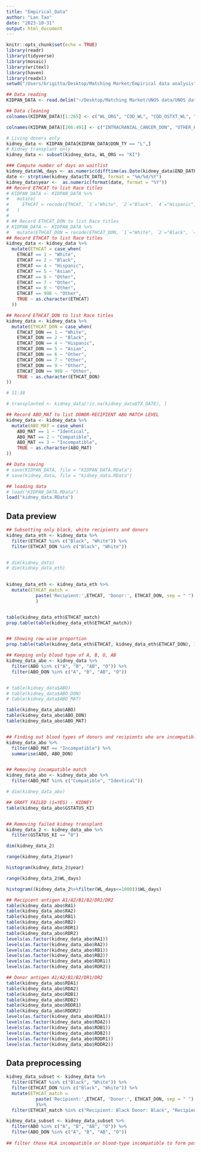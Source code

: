 ```yaml
---
title: "Empirical_Data"
author: "Lan Tao"
date: "2023-10-31"
output: html_document
---
```


```r
knitr::opts_chunk$set(echo = TRUE)
library(readr)
library(tidyverse)
library(mosaic)
library(writexl)
library(haven)
library(readxl)
setwd("/Users/brigitta/Desktop/Matching Market/Empirical data analysis")
```

```r
## Data reading
KIDPAN_DATA <- read.delim("~/Desktop/Matching Market/UNOS data/UNOS data/Delimited Text File 202206/Kidney_ Pancreas_ Kidney-Pancreas/KIDPAN_DATA.DAT", header=FALSE)
```

```r
## Data cleaning
colnames(KIDPAN_DATA)[1:265] <- c("WL_ORG", "COD_WL", "COD_OSTXT_WL", "NUM_PREV_TX", "CURRENT_PRA", "PEAK_PRA", "USE_WHICH_PRA", "CREAT_CLEAR", "GFR", "DONATION", "ON_DIALYSIS", "MAX_KDPI_LOCAL_ZERO_ABDR", "MAX_KDPI_LOCAL_NON_ZERO_ABDR", "MAX_KDPI_IMPORT_ZERO_ABDR", "MAX_KDPI_IMPORT_NON_ZERO_ABDR", "C_PEPTIDE", "C_PEPTIDEDATE", "A2A2B_ELIGIBILITY", "A1", "A2", "B1", "B2", "DR1", "DR2", "ANTIBODY_TESTED", "GENDER", "ABO", "WGT_KG_TCR", "HGT_CM_TCR", "BMI_TCR", "CITIZENSHIP", "CITIZEN_COUNTRY", "PERM_STATE", "EDUCATION", "FUNC_STAT_TCR", "DGN_TCR", "DGN_OSTXT_TCR", "DGN2_TCR", "DGN2_OSTXT_TCR", "DIAB", "DRUGTRT_COPD", "TOT_SERUM_ALBUM", "C_PEPTIDE_PA_TCR", "HBA1C_PA_TCR", "SSDMF_DEATH_DATE", "INIT_CURRENT_PRA", "INIT_PEAK_PRA", "INIT_STAT", "INIT_WGT_KG", "INIT_HGT_CM", "INIT_CPRA", "END_CPRA", "INIT_EPTS", "END_EPTS", "REM_CD", "DAYSWAIT_CHRON", "END_STAT", "INIT_AGE","ACTIVATE_DATE", "CREAT_CLEAR_DATE", "DEATH_DATE", "DIALYSIS_DATE", "END_DATE", "GFR_DATE", "INIT_DATE", "WT_QUAL_DATE", "ETHNICITY", "ETHCAT", "PT_CODE","INIT_BMI_CALC", "END_BMI_CALC", "DAYSWAIT_ALLOC", "COMPOSITE_DEATH_DATE", "WLHR", "WLHL", "WLIN", "WLKI", "WLKP", "WLLI", "WLLU", "WLPA", "WLPI", "WLVC", "REGION", "INACT_REASON_CD", "BW4", "BW6", "C1", "C2", "DR51", "DR51_2", "DR52", "DR52_2", "DR53", "DR53_2", "DQ1", "DQ2", "WL_ID_CODE", "PERIP_VASC", "EXH_PERIT_ACCESS", "AGE_DIAB", "EXH_VASC_ACCESS", "YR_ENTRY_US_TCR", "WORK_INCOME_TCR", "ACADEMIC_PRG_TCR", "ACADEMIC_LEVEL_TCR", "MALIG_TCR_KI", "PRI_PAYMENT_TCR_KI", "MALIG_TCR_PA", "PRI_PAYMENT_TCR_PA", "PREV_TX", "PREV_KI_TX", "PREV_PA_TX", "ACADEMIC_LEVEL_TRR", "ACADEMIC_PRG_TRR", "FUNC_STAT_TRR", "MALIG_TRR", "MALIG_OSTXT_TRR", "MALIG_TY_TRR", "PERM_STATE_TRR", "PRI_PAYMENT_TRR_KI", "PRI_PAYMENT_CTRY_TRR_KI", "WORK_INCOME_TRR", "TX_DATE", "ACUTE_REJ_EPI_KI", "CREAT_TRR", "FIRST_WK_DIAL", "ORG_REC_ON", "PREV_PREG", "REC_ON_ICE", "REC_ON_PUMP", "SERUM_CREAT", "L_FIN_FLOW_RATE_TX", "L_FIN_RESIST_TX", "R_FIN_FLOW_RATE_TX", "R_FIN_RESIST_TX", "PRE_TX_TXFUS", "FIN_RESIST_TX", "TXHRT", "TXINT", "TXKID", "TXLIV", "TXLNG", "TXPAN", "TXVCA", "PRI_PAYMENT_CTRY_TCR_KI", "PREV_MALIG_TY", "PREV_MALIG_TY_OSTXT", "RDA1", "RDA2", "RDB1", "RDB2", "RDDR1", "RDDR2", "DON_RETYP", "RESUM_MAINT_DIAL_DT", "DA1", "DA2", "DB1", "DB2", "DDR1", "DDR2", "RA1", "RA2", "RB1", "RB2", "RDR1", "RDR2", "AMIS", "BMIS", "DRMIS", "HLAMIS", "NPKID", "NPPAN", "END_CPRA_DETAIL", "HAPLO_TY_MATCH_DON", "AGE_DON", "DDAVP_DON", "CMV_OLD_LIV_DON", "CMV_DON", "CMV_TEST_DON", "EBV_TEST_DON", "HBV_TEST_DON", "HCV_TEST_DON", "CMV_NUCLEIC_DON", "CMV_IGG_DON", "CMV_IGM_DON", "EBV_DNA_DON", "EBV_IGG_DON", "EBV_IGM_DON", "HBV_CORE_DON", "HBV_SUR_ANTIGEN_DON", "ETHCAT_DON", "COD_CAD_DON", "DEATH_CIRCUM_DON", "DEATH_MECH_DON", "CITIZENSHIP_DON", "HEP_C_ANTI_DON", "HCV_RNA_DON", "ABO_DON", "DON_TY", "GENDER_DON", "HOME_STATE_DON", "WARM_ISCH_TM_DON", "HCV_RIBA_DON", "HCV_ANTIBODY_DON", "LIV_DON_TY", "CITIZEN_COUNTRY_DON", "COD_OSTXT_DON", "CONTROLLED_DON", "CORE_COOL_DON", "NON_HRT_DON", "ANTIHYPE_DON", "BLOOD_INF_DON", "BLOOD_INF_CONF_DON", "BUN_DON", "CREAT_DON", "DOBUT_DON_OLD", "DOPAMINE_DON_OLD", "HTLV1_OLD_DON", "HTLV2_OLD_DON", "OTH_DON_MED1_OSTXT_DON_OLD", "OTH_DON_MED2_OSTXT_DON_OLD", "OTH_DON_MED3_OSTXT_DON_OLD", "OTHER_INF_DON", "OTHER_INF_CONF_DON", "OTHER_INF_OSTXT_DON", "PRETREAT_MED_DON_OLD", "PT_DIURETICS_DON", "PT_STEROIDS_DON", "PT_T3_DON", "PT_T4_DON", "PT_OTH2_OSTXT_DON", "PT_OTH3_OSTXT_DON", "PT_OTH4_OSTXT_DON", "PT_OTH1_OSTXT_DON", "PULM_INF_DON", "PULM_INF_CONF_DON", "SGOT_DON", "SGPT_DON", "TBILI_DON", "URINE_INF_DON", "URINE_INF_CONF_DON", "VASODIL_DON", "VDRL_DON", "CLIN_INFECT_DON", "HYPERTENS_DUR_DON", "CANCER_FREE_INT_DON", "CANCER_OTH_OSTXT_DON", "CONTIN_ALCOHOL_OLD_DON", "CONTIN_CIG_DON", "CONTIN_IV_DRUG_OLD_DON", "CONTIN_COCAINE_DON", "CONTIN_OTH_DRUG_DON", "DIET_DON", "DIURETICS_DON", "EXTRACRANIAL_CANCER_DON"         , "HIST_ALCOHOL_OLD_DON", "CANCER_SITE_DON", "HIST_CIG_DON", "DIABDUR_DON", "HIST_COCAINE_DON", "HIST_HYPERTENS_DON", "HIST_IV_DRUG_OLD_DON", "INSULIN_DEP_DON")

colnames(KIDPAN_DATA)[266:491] <- c("INTRACRANIAL_CANCER_DON", "OTHER_HYPERTENS_MED_DON", "HIST_CANCER_DON", "HIST_INSULIN_DEP_DON", "INSULIN_DUR_DON", "HIST_DIABETES_DON", "HIST_OTH_DRUG_DON", "SKIN_CANCER_DON", "DIABETES_DON", "LIV_DON_TY_OSTXT", "HEPARIN_DON", "ARGININE_DON", "INSULIN_DON", "HGT_CM_DON_CALC", "WGT_KG_DON_CALC", "BMI_DON_CALC", "KDPI", "KDRI_MED", "KDRI_RAO", "HBV_NAT_DON", "HCV_NAT_DON", "HIV_NAT_DON", "END_STAT_KI", "CREAT6M", "CREAT1Y", "DIAL_DATE", "RETXDATE_KI", "FAILDATE_KI", "PUMP_KI", "ABO_MAT", "AGE", "DISTANCE", "RESUM_MAINT_DIAL", "DIAL_TRR", "DIAG_KI", "DIAG_OSTXT_KI", "COLD_ISCH_KI", "GRF_STAT_KI", "GRF_FAIL_CAUSE_OSTXT_KI", "GRF_FAIL_CAUSE_TY_KI", "DWFG_KI", "PRVTXDIF_KI", "GTIME_KI", "GSTATUS_KI", "COD_KI", "COD_OSTXT_KI", "COD2_KI", "COD2_OSTXT_KI", "COD3_KI", "COD3_OSTXT_KI", "DAYSWAIT_CHRON_KI", "TX_PROCEDUR_TY_KI", "TRTREJ1Y_KI", "TRTREJ6M_KI", "MULTIORG", "PRI_PAYMENT_TRR_PA", "PRI_PAYMENT_CTRY_TRR_PA", "ART_RECON", "ART_RECON_OSTXT", "DUCT_MGMT", "DUCT_MGMT_OSTXT", "GRF_PLACEM", "PRE_AVG_INSULIN_USED_TRR", "PRE_AVG_INSULIN_USED_OLD_TRR", "ACUTE_REJ_EPI_PA", "PA_PRESERV_TM", "VASC_MGMT", "VEN_EXT_GRF", "INSULIN_PA", "INSULIN_RESUMED_DATE_PA", "INSULIN_DOSAGE_PA", "INSULIN_DURATION_PA", "METHOD_BLOOD_SUGAR_CONTROL_PA", "BLOOD_SUGAR_MEDICATION_PA", "BLOOD_SUGAR_MED_RESUMED_DATE_PA", "BLOOD_SUGAR_DIET_PA", "C_PEPTIDE_PA_TRR", "HBA1C_PA_TRR", "INSULIN_DOSAGE_OLD_PA", "PRI_PAYMENT_CTRY_TCR_PA", "PK_DA1", "PK_DA2", "PK_DB1", "PK_DB2", "PK_DDR1", "PK_DDR2", "ENTERIC_DRAIN", "ENTERIC_DRAIN_DT", "END_STAT_PA", "FAILDATE_PA", "DIAG_PA", "DIAG_OSTXT_PA", "GRF_STAT_PA", "GRF_FAIL_CAUSE_OSTXT_PA", "GRF_FAIL_CAUSE_TY_PA", "OTH_GRF_FAIL_CAUSE_OSTXT_PA", "GRF_VASC_THROMB_PA", "INFECT_PA", "BLEED_PA", "ANAST_LK_PA", "REJ_ACUTE_PA", "REJ_HYPER_PA", "BIOP_ISLET_PA", "PANCREATIT_PA", "REJ_CHRONIC_PA", "PX_NON_COMPL_PA", "RETXDATE_PA", "PRVTXDIF_PA", "GTIME_PA", "GSTATUS_PA", "COD_PA", "COD_OSTXT_PA", "COD2_PA", "COD2_OSTXT_PA", "COD3_PA", "COD3_OSTXT_PA", "DAYSWAIT_CHRON_PA", "TX_PROCEDUR_TY_PA", "TRTREJ1Y_PA", "TRTREJ6M_PA", "ORGAN", "CMV_IGG", "CMV_IGM", "EBV_SEROSTATUS", "HBV_CORE", "HBV_SUR_ANTIGEN", "HCV_SEROSTATUS", "HIV_SEROSTATUS", "CMV_STATUS", "HBV_SURF_TOTAL", "HIV_NAT", "HCV_NAT", "HBV_NAT", "PREV_TX_ANY", "PREV_TX_ANY_N", "TX_TYPE", "MED_COND_TRR", "PX_STAT", "PX_STAT_DATE", "PREV_KI_DATE", "FUNC_STAT_TRF", "SHARE_TY", "PSTATUS", "PTIME", "LOS", "PAYBACK", "ECD_DONOR", "AGE_GROUP", "MALIG", "MALIG_TY_OSTXT", "MALIG_TY", "HGT_CM_CALC", "WGT_KG_CALC", "BMI_CALC", "STATUS_TCR", "STATUS_TRR", "STATUS_DDR", "VAL_DT_DDR", "STATUS_LDR", "VAL_DT_LDR", "VAL_DT_TCR", "VAL_DT_TRR", "LT_ONE_WEEK_DON", "REJ_BIOPSY", "REJCNF_KI", "REJTRT_KI", "REJCNF_PA", "REJTRT_PA", "TRR_ID_CODE", "ADMISSION_DATE", "DISCHARGE_DATE", "COMPL_ABSC", "COMPL_ANASLK", "COMPL_PANCREA", "OTH_COMPL_OSTXT", "SURG_INCIS", "OPER_TECH", "EDUCATION_DON", "KI_CREAT_PREOP", "KI_PROC_TY", "PRI_PAYMENT_DON", "PRI_PAYMENT_CTRY_DON", "MEDICARE_DON", "MEDICAID_DON", "OTH_GOVT_DON", "PRIV_INS_DON", "HMO_PPO_DON", "SELF_DON", "DONATION_DON", "FREE_DON", "RECOV_OUT_US", "RECOV_COUNTRY", "PROTEIN_URINE", "LIPASE", "AMYLASE", "INOTROP_AGENTS", "CARDARREST_NEURO", "RESUSCIT_DUR", "INOTROP_SUPPORT_DON", "TATTOOS", "LT_KI_BIOPSY", "LT_KI_GLOMERUL", "RT_KI_BIOPSY", "RT_KI_GLOMERUL", "REFERRAL_DATE", "RECOVERY_DATE", "ADMIT_DATE_DON", "DONOR_ID", "HBSAB_DON", "EBV_IGG_CAD_DON", "EBV_IGM_CAD_DON", "HBV_DNA_DON", "CDC_RISK_HIV_DON", "INO_PROCURE_AGENT_1", "INO_PROCURE_AGENT_2", "INO_PROCURE_AGENT_3", "INO_PROCURE_OSTXT_1", "INO_PROCURE_OSTXT_2", "INO_PROCURE_OSTXT_3", "DATA_TRANSPLANT", "DATA_WAITLIST", "CTR_CODE", "OPO_CTR_CODE", "INIT_OPO_CTR_CODE", "END_OPO_CTR_CODE", "LISTING_CTR_CODE")
```

```r
# Living donors only
kidney_data <- KIDPAN_DATA[KIDPAN_DATA$DON_TY == "L",]
# Kidney transplant only
kidney_data <- subset(kidney_data, WL_ORG == "KI")

### Compute number of days on waitlist
kidney_data$WL_days <- as.numeric(difftime(as.Date(kidney_data$END_DATE, format = "%m/%d/%Y"), as.Date(kidney_data$INIT_DATE, format = "%m/%d/%Y"),units = "days"))
date <- strptime(kidney_data$TX_DATE, format = "%m/%d/%Y")
kidney_data$year <-  as.numeric(format(date, format = "%Y"))
## Record ETHCAT to list Race titles
# KIDPAN_DATA <- KIDPAN_DATA %>%
#   mutate(
#     ETHCAT = recode(ETHCAT, `1`="White", `2`="Black", `4`="Hispanic", `5`="Asian", `6`="Other", `7`="Other", `9`="Other", `998`="Other")
#   )
#
# ## Record ETHCAT_DON to list Race titles
# KIDPAN_DATA <- KIDPAN_DATA %>%
#   mutate(ETHCAT_DON = recode(ETHCAT_DON, `1`="White", `2`="Black", `4`="Hispanic", `5`="Asian", `6`="Other", `7`="Other", `9`="Other", `998`="Other"))
## Record ETHCAT to list Race titles
kidney_data <- kidney_data %>%
  mutate(ETHCAT = case_when(
    ETHCAT == 1 ~ "White",
    ETHCAT == 2 ~ "Black",
    ETHCAT == 4 ~ "Hispanic",
    ETHCAT == 5 ~ "Asian",
    ETHCAT == 6 ~ "Other",
    ETHCAT == 7 ~ "Other",
    ETHCAT == 9 ~ "Other",
    ETHCAT == 998 ~ "Other",
    TRUE ~ as.character(ETHCAT)
  ))

## Record ETHCAT_DON to list Race titles
kidney_data <- kidney_data %>%
  mutate(ETHCAT_DON = case_when(
    ETHCAT_DON == 1 ~ "White",
    ETHCAT_DON == 2 ~ "Black",
    ETHCAT_DON == 4 ~ "Hispanic",
    ETHCAT_DON == 5 ~ "Asian",
    ETHCAT_DON == 6 ~ "Other",
    ETHCAT_DON == 7 ~ "Other",
    ETHCAT_DON == 9 ~ "Other",
    ETHCAT_DON == 998 ~ "Other",
    TRUE ~ as.character(ETHCAT_DON)
))

# 11:38

# transplanted <- kidney_data[!is.na(kidney_data$TX_DATE), ]

## Record ABO_MAT to list DONOR-RECIPIENT ABO MATCH LEVEL
kidney_data <- kidney_data %>%
  mutate(ABO_MAT = case_when(
    ABO_MAT == 1 ~ "Identical",
    ABO_MAT == 2 ~ "Compatible",
    ABO_MAT == 3 ~ "Incompatible",
    TRUE ~ as.character(ABO_MAT)
))


```

```r
## Data saving
# save(KIDPAN_DATA, file = "KIDPAN_DATA.RData")
# save(kidney_data, file = "kidney_data.RData")
```

```r
## loading data 
# load("KIDPAN_DATA.RData")
load("kidney_data.RData")
```


## Data preview
```r
## Subsetting only black, white recipients and donors 
kidney_data_eth <- kidney_data %>% 
  filter(ETHCAT %in% c("Black", "White")) %>%
  filter(ETHCAT_DON %in% c("Black", "White"))


# dim(kidney_data)
# dim(kidney_data_eth)
  

kidney_data_eth <- kidney_data_eth %>%
  mutate(ETHCAT_match = 
           paste('Recipient:',ETHCAT, 'Donor:', ETHCAT_DON, sep = " ")
           )


table(kidney_data_eth$ETHCAT_match)
prop.table(table(kidney_data_eth$ETHCAT_match))


## Showing row wise proportion
prop.table(table(kidney_data_eth$ETHCAT, kidney_data_eth$ETHCAT_DON), 1)

```


```r

## Keeping only blood type of A, B, O, AB
kidney_data_abo <- kidney_data %>% 
  filter(ABO %in% c("A", "B", "AB", "O")) %>%
  filter(ABO_DON %in% c("A", "B", "AB", "O"))


# table(kidney_data$ABO)
# table(kidney_data$ABO_DON)
# table(kidney_data$ABO_MAT)

table(kidney_data_abo$ABO)
table(kidney_data_abo$ABO_DON)
table(kidney_data_abo$ABO_MAT)


## Finding out blood types of donors and recipients who are incompatible
kidney_data_abo %>%
  filter(ABO_MAT == "Incompatible") %>%
  summarise(ABO, ABO_DON)


## Removing incompatible match
kidney_data_abo <- kidney_data_abo %>% 
  filter(ABO_MAT %in% c("Compatible", "Identical"))

# dim(kidney_data_abo)

```


```r

## GRAFT FAILED (1=YES) - KIDNEY
table(kidney_data_abo$GSTATUS_KI)


## Removing failed kidney transplant
kidney_data_2 <- kidney_data_abo %>%
  filter(GSTATUS_KI == "0")

dim(kidney_data_2)

```


```r
range(kidney_data_2$year)

histogram(kidney_data_2$year)

range(kidney_data_2$WL_days)

histogram((kidney_data_2%>%filter(WL_days<=1000))$WL_days)
```


```r

## Recipient antigen A1/A2/B1/B2/DR1/DR2
table(kidney_data_abo$RA1)
table(kidney_data_abo$RA2)
table(kidney_data_abo$RB1)
table(kidney_data_abo$RB2)
table(kidney_data_abo$RDR1)
table(kidney_data_abo$RDR2)
levels(as.factor(kidney_data_abo$RA1))
levels(as.factor(kidney_data_abo$RA2))
levels(as.factor(kidney_data_abo$RB1))
levels(as.factor(kidney_data_abo$RB2))
levels(as.factor(kidney_data_abo$RDR1))
levels(as.factor(kidney_data_abo$RDR2))

## Donor antigen A1/A2/B1/B2/DR1/DR2
table(kidney_data_abo$RDA1)
table(kidney_data_abo$RDA2)
table(kidney_data_abo$RDB1)
table(kidney_data_abo$RDB2)
table(kidney_data_abo$RDDR1)
table(kidney_data_abo$RDDR2)
levels(as.factor(kidney_data_abo$RDA1))
levels(as.factor(kidney_data_abo$RDA2))
levels(as.factor(kidney_data_abo$RDB1))
levels(as.factor(kidney_data_abo$RDB2))
levels(as.factor(kidney_data_abo$RDDR1))
levels(as.factor(kidney_data_abo$RDDR2))
```


## Data preprocessing

```r
kidney_data_subset <- kidney_data %>% 
  filter(ETHCAT %in% c("Black", "White")) %>%
  filter(ETHCAT_DON %in% c("Black", "White")) %>%
  mutate(ETHCAT_match = 
           paste('Recipient:',ETHCAT, 'Donor:', ETHCAT_DON, sep = " ")
           )%>%
  filter(ETHCAT_match %in% c("Recipient: Black Donor: Black", "Recipient: White Donor: White")) 

kidney_data_subset <- kidney_data_subset %>%
  filter(ABO %in% c("A", "B", "AB", "O")) %>%
  filter(ABO_DON %in% c("A", "B", "AB", "O"))
  
## filter those HLA incompatible or blood-type incompatible to form possible pairs for kidney exchange market


```